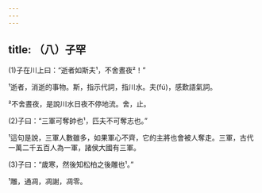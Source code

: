 ```yaml
---
---
---
```

title: （八）子罕
---



(1)子在川上曰：“逝者如斯夫¹，不舍晝夜²！”

¹逝者，消逝的事物。斯，指示代詞，指川水。夫(fú)，感歎語氣詞。

²不舍晝夜，是說川水日夜不停地流。舍，止。

(2)子曰：“三軍可奪帥也¹，匹夫不可奪志也。”

¹這句是說，三軍人數雖多，如果軍心不齊，它的主將也會被人奪走。三軍，古代一萬二千五百人為一軍，諸侯大國有三軍。

(3)子曰：“歲寒，然後知松柏之後雕也¹。”

¹雕，通凋，凋謝，凋零。